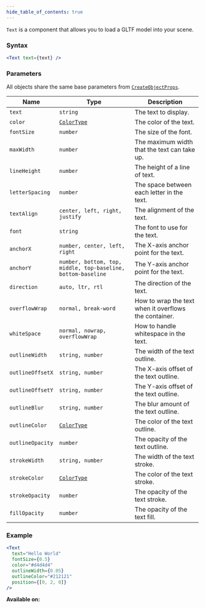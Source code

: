 ```yaml
---
hide_table_of_contents: true
---
```



`Text` is a component that allows you to load a GLTF model into your scene.

### Syntax

```jsx
<Text text={text} />
```

### Parameters

All objects share the same base parameters from [`CreateObjectProps`](/sdk/types/CreateObjectProps).

| Name             | Type                                                         | Description                                           |
| ---------------- | ------------------------------------------------------------ | ----------------------------------------------------- |
| `text`           | `string`                                                     | The text to display.                                  |
| `color`          | [`ColorType`](/sdk/types/ColorType)                          | The color of the text.                                |
| `fontSize`       | `number`                                                     | The size of the font.                                 |
| `maxWidth`       | `number`                                                     | The maximum width that the text can take up.          |
| `lineHeight`     | `number`                                                     | The height of a line of text.                         |
| `letterSpacing`  | `number`                                                     | The space between each letter in the text.            |
| `textAlign`      | `center, left, right, justify`                               | The alignment of the text.                            |
| `font`           | `string`                                                     | The font to use for the text.                         |
| `anchorX`        | `number, center, left, right`                                | The X-axis anchor point for the text.                 |
| `anchorY`        | `number, bottom, top, middle, top-baseline, bottom-baseline` | The Y-axis anchor point for the text.                 |
| `direction`      | `auto, ltr, rtl`                                             | The direction of the text.                            |
| `overflowWrap`   | `normal, break-word`                                         | How to wrap the text when it overflows the container. |
| `whiteSpace`     | `normal, nowrap, overflowWrap`                               | How to handle whitespace in the text.                 |
| `outlineWidth`   | `string, number`                                             | The width of the text outline.                        |
| `outlineOffsetX` | `string, number`                                             | The X-axis offset of the text outline.                |
| `outlineOffsetY` | `string, number`                                             | The Y-axis offset of the text outline.                |
| `outlineBlur`    | `string, number`                                             | The blur amount of the text outline.                  |
| `outlineColor`   | [`ColorType`](/sdk/types/ColorType)                          | The color of the text outline.                        |
| `outlineOpacity` | `number`                                                     | The opacity of the text outline.                      |
| `strokeWidth`    | `string, number`                                             | The width of the text stroke.                         |
| `strokeColor`    | [`ColorType`](/sdk/types/ColorType)                          | The color of the text stroke.                         |
| `strokeOpacity`  | `number`                                                     | The opacity of the text stroke.                       |
| `fillOpacity`    | `number`                                                     | The opacity of the text fill.                         |

### Example

```jsx
<Text
  text="Hello World"
  fontSize={0.5}
  color="#d4d4d4"
  outlineWidth={0.05}
  outlineColor="#212121"
  position={[0, 2, 0]}
/>
```

**Available on:** <ClientTag /> <ServerTag />
